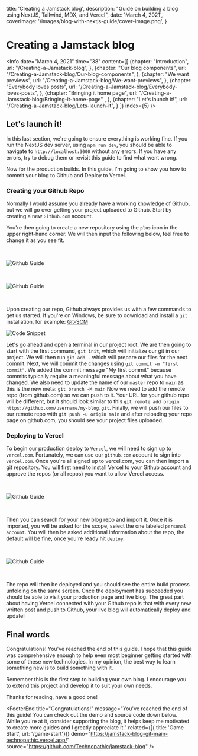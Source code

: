 


  title: 'Creating a Jamstack blog',
  description: "Guide on building a blog using NextJS, Tailwind, MDX, and Vercel",
  date: 'March 4, 2021',
  coverImage: '/images/blog-with-nextjs-guide/cover-image.png',
}


# Creating a Jamstack blog

<Info 
  date="March 4, 2021" 
  time="38" 
  content={[
    {chapter: "Introduction",
      url: "/Creating-a-Jamstack-blog",
    },
    {chapter: "Our blog components",
      url: "/Creating-a-Jamstack-blog/Our-blog-components",
    },
    {chapter: "We want previews", 
      url: "/Creating-a-Jamstack-blog/We-want-previews",
    },
    {chapter: "Everybody loves posts", 
      url: "/Creating-a-Jamstack-blog/Everybody-loves-posts",
    },
    {chapter: "Bringing it home page",
      url: "/Creating-a-Jamstack-blog/Bringing-it-home-page" ,
    },
    {chapter: "Let's launch it!", 
      url: "/Creating-a-Jamstack-blog/Lets-launch-it",
    }
  ]}
  index={5}
/>


<ScrollToTop />

## Let's launch it!
In this last section, we're going to ensure everything is working fine. If you run the NextJS dev server, using `npm run dev`, you should be able to navigate to `http://localhost:3000` without any errors. If you have any errors, try to debug them or revisit this guide to find what went wrong. 

Now for the production builds. In this guide, I'm going to show you how to commit your blog to Github and Deploy to Vercel. 

### Creating your Github Repo
Normally I would assume you already have a working knowledge of Github, but we will go over getting your project uploaded to Github. Start by creating a new `Github.com` account. 

You're then going to create a new repository using the `plus` icon in the upper right-hand corner. We will then input the following below, feel free to change it as you see fit. 

<br/>

![Github Guide](/images/blog-with-nextjs-guide/34.PNG)

<br/>

![Github Guide](/images/blog-with-nextjs-guide/35.PNG)

<br/>

Upon creating our repo, Github always provides us with a few commands to get us started. 
If you're on Windows, be sure to download and install a `git` installation, for example: <a target="_blank" rel="noopener noreferrer" href="https://git-scm.com/downloads">Git-SCM</a>

![Code Snippet](/images/blog-with-nextjs-guide/36.svg)

<Show label="Code" content={34} data={data} />

Let's go ahead and open a terminal in our project root. We are then going to start with the first command, `git init`, which will initialize our git in our project. We will then run `git add .` which will prepare our files for the next commit. Next, we will commit the changes using `git commit -m "first commit"`. We added the commit message "My first commit" because commits typically require a meaningful message about what you have changed. We also need to update the name of our `master` repo to `main` as this is the new meta: `git branch -M main` Now we need to add the remote repo (from github.com) so we can push to it. Your URL for your github repo will be different, but it should look similar to this `git remote add origin https://github.com/username/my-blog.git`. Finally, we will push our files to our remote repo with `git push -u origin main` and after reloading your repo page on github.com, you should see your project files uploaded.

<Divider />

### Deploying to Vercel
To begin our production deploy to `Vercel`, we will need to sign up to `vercel.com`. Fortunately, we can use our `github.com` account to sign into `vercel.com`. Once you're all signed up to vercel.com, you can then import a git repository. You will first need to install Vercel to your Github account and approve the repos (or all repos) you want to allow Vercel access. 

<br/>

![Github Guide](/images/blog-with-nextjs-guide/38.PNG)

<br/>

Then you can search for your new blog repo and import it. Once it is imported, you will be asked for the scope, select the one labeled `personal account`. You will then be asked additional information about the repo, the default will be fine, once you're ready hit `deploy`. 

<br/>

![Github Guide](/images/blog-with-nextjs-guide/37.PNG)

<br/>

The repo will then be deployed and you should see the entire build process unfolding on the same screen. Once the deployment has succeeded you should be able to visit your production page and live blog. 
The great part about having Vercel connected with your Github repo is that with every new written post and push to Github, your live blog will automatically deploy and update!

<Divider />

## Final words
Congratulations! You've reached the end of this guide. I hope that this guide was comprehensive enough to help even most beginner getting started with some of these new technologies. In my opinion, the best way to learn something new is to build something with it. 

Remember this is the first step to building your own blog. I encourage you to extend this project and develop it to suit your own needs. 

Thanks for reading, have a good one!

<FooterEnd 
    title="Congratulations!" 
    message="You've reached the end of this guide! You can check out the demo and source code down below. While you're at it, consider supporting the blog, it helps keep me motivated to create more guides and I greatly appreciate it." 
    related={[{ title: 'Game Start', url: '/game-start'}]} 
    demo="https://jamstack-blog-git-main-technopathic.vercel.app/"
    source="https://github.com/Technopathic/jamstack-blog"
/>